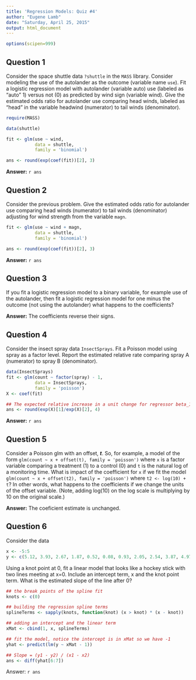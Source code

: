 ---
title: 'Regression Models: Quiz #4'
author: "Eugene Lamb"
date: "Saturday, April 25, 2015"
output: html_document
---

```{r, echo=FALSE}
options(scipen=999)
```

## Question 1

Consider the space shuttle data `?shuttle` in the `MASS` library.  Consider modeling the use of the autolander as the outcome (variable name `use`).  Fit a logistic regression model with autolander (variable auto) use (labeled as "auto" 1) versus not (0) as predicted by wind sign (variable wind).  Give the estimated odds ratio for autolander use comparing head winds, labeled as "head" in the variable headwind (numerator) to tail winds (denominator).


```{r, message = FALSE}
require(MASS)

data(shuttle)

fit <- glm(use ~ wind,
           data = shuttle,
           family = 'binomial')

ans <- round(exp(coef(fit))[2], 3)
```


**Answer:** `r ans`

## Question 2

Consider the previous problem.  Give the estimated odds ratio for autolander use comparing head winds (numerator) to tail winds (denominator) adjusting for wind strength from the variable `magn`.


```{r, message = FALSE}
fit <- glm(use ~ wind + magn,
           data = shuttle,
           family = 'binomial')

ans <- round(exp(coef(fit))[2], 3)
```

**Answer:** `r ans`

## Question 3

If you fit a logistic regression model to a binary variable, for example use of the autolander, then fit a logistic regression model for one minus the outcome (not using the autolander) what happens to the coefficients?

**Answer:** The coefficients reverse their signs.

## Question 4

Consider the insect spray data `InsectSprays`.  Fit a Poisson model using spray as a factor level.  Report the estimated relative rate comparing spray A (numerator) to spray B (denominator).

```{r, message = FALSE}
data(InsectSprays)
fit <- glm(count ~ factor(spray) - 1,
           data = InsectSprays,
           family = 'poisson')
X <- coef(fit)

## The expected relative increase in a unit change for regressor beta_1 = exp(beta_1)
ans <- round(exp(X)[1]/exp(X)[2], 4)
```

**Answer:** `r ans`

## Question 5

Consider a Poisson glm with an offset, ***t***. So, for example, a model of the form `glm(count ~ x + offset(t), family = 'poisson')` where `x` is a factor variable comparing a treatment (1) to a control (0) and `t` is the natural log of a monitoring time. What is impact of the coefficient for `x` if we fit the model `glm(count ~ x + offset(t2), family = 'poisson')` where `t2 <- log(10) + t`? In other words, what happens to the coefficients if we change the units of the offset variable. (Note, adding log(10) on the log scale is multiplying by 10 on the original scale.)

**Answer:** The coeficient estimate is unchanged.

## Question 6

Consider the data

```{r}
x <- -5:5
y <- c(5.12, 3.93, 2.67, 1.87, 0.52, 0.08, 0.93, 2.05, 2.54, 3.87, 4.97)
```

Using a knot point at 0, fit a linear model that looks like a hockey stick with two lines meeting at x=0. Include an intercept term, x and the knot point term. What is the estimated slope of the line after 0?

```{r}
## the break points of the spline fit
knots <- c(0)

## building the regression spline terms
splineTerms <- sapply(knots, function(knot) (x > knot) * (x - knot))

## adding an intercept and the linear term
xMat <- cbind(1, x, splineTerms)

## fit the model, notice the intercept is in xMat so we have -1
yhat <- predict(lm(y ~ xMat - 1))

## Slope = (y1 - y2) / (x1 - x2)
ans <- diff(yhat[6:7])
```

Answer: `r ans`